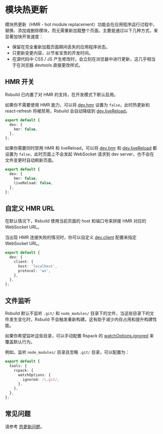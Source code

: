 # 模块热更新

模块热更新（HMR - hot module replacement）功能会在应用程序运行过程中，替换、添加或删除模块，而无需重新加载整个页面。主要是通过以下几种方式，来显著加快开发速度：

- 保留在完全重新加载页面期间丢失的应用程序状态。
- 只更新变更内容，以节省宝贵的开发时间。
- 在源代码中 CSS / JS 产生修改时，会立刻在浏览器中进行更新，这几乎相当于在浏览器 devtools 直接更改样式。

## HMR 开关

Rsbuild 已内置了对 HMR 的支持，在开发模式下默认启用。

如果你不需要使用 HMR 能力，可以将 [dev.hmr](/config/dev/hmr) 设置为 `false`，此时热更新和 react-refresh 将被禁用，Rsbuild 会自动降级到 [dev.liveReload](/config/dev/live-reload)。

```ts title="rsbuild.config.ts"
export default {
  dev: {
    hmr: false,
  },
};
```

如果你需要同时禁用 HMR 和 liveReload，可以将 [dev.hmr](/config/dev/hmr) 和 [dev.liveReload](/config/dev/live-reload) 都设置为 `false`，此时页面上不会发起 WebSocket 请求到 dev server，也不会在文件变更时自动刷新页面。

```ts title="rsbuild.config.ts"
export default {
  dev: {
    hmr: false,
    liveReload: false,
  },
};
```

## 自定义 HMR URL

在默认情况下，Rsbuild 使用当前页面的 host 和端口号来拼接 HMR 对应的 WebSocket URL。

当出现 HMR 连接失败的情况时，你可以自定义 [dev.client](/config/dev/client) 配置来指定 WebSocket URL。

```ts title="rsbuild.config.ts"
export default {
  dev: {
    client: {
      host: 'localhost',
      protocol: 'ws',
    },
  },
};
```

## 文件监听

Rsbuild 默认不监听 `.git/` 和 `node_modules/` 目录下的文件，当这些目录下的文件发生变化时，Rsbuild 不会触发重新构建。这有助于减少内存占用和提升构建性能。

如果你希望监听这些目录，可以手动配置 Rspack 的 [watchOptions.ignored](https://rspack.rs/zh/config/watch#watchoptionsignored) 来覆盖默认行为。

例如，监听 `node_modules/` 目录且忽略 `.git/` 目录，可以配置为：

```ts title="rsbuild.config.ts"
export default {
  tools: {
    rspack: {
      watchOptions: {
        ignored: /\.git/,
      },
    },
  },
};
```

## 常见问题

请参考 [热更新问题](/guide/faq/hmr)。
